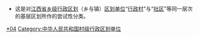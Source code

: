 * 这是对[[:Category:江西行政区划|江西省]][[乡级行政区|乡级行政区划]]（乡与镇）[[行政区划|区划单位]]“[[村|行政村]]"与“[[社区|社区]]"等同一层次的基层区划所作的尝试性分类。

[[Category:江西行政区划|*04]]
[[Category:中华人民共和国村级行政区划单位|Category:中华人民共和国村级行政区划单位]]